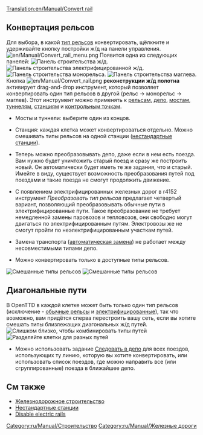 [[Translation:en/Manual/Convert rail]]
{{ru/Необходимо сделать|поправить ссылки после перевода соответствующих страниц, поменять картинки}}
{{ru/Manual/Tutorial/Учебник}}
==Конвертация рельсов==
Для выбора, в какой [[ru/Manual/Base Set/Типы железных дорог|тип рельсов]] конвертировать, щёлкните и удерживайте кнопку постройки ж/д на панели управления.
[[File:en/Manual/Convert rail menu.png|none]]
Появится одна из следующих панелей:
[[File:en/Manual/Railroad Construction.png|none|frame|[[ru/Manual/Железнодорожное строительство#instrument-dlia-stroitelstva-zheleznoi-dorogi|Панель строительства ж/д]].]]
[[File:en/Manual/Electrified Railway Construction.png|none|frame|Панель строительства электрифицированной ж/д.]]
[[File:en/Manual/Monorail Construction.png|none|frame|Панель строительства монорельса.]]
[[File:en/Manual/Maglev Construction.png|none|frame|Панель строительства маглева.]]
Кнопка [[File:en/Manual/Convert rail.png]] '''реконструкции ж/д полотна''' активирует drag-and-drop инструмент, который позволяет конвертировать один тип рельсов в другой (рельс -> монорельс -> маглев). Этот инструмент можно применять к [[ru/Manual/Строительство колеи|рельсам]], [[ru/Manual/Строительство депо|депо]], [[ru/Manual/Мосты|мостам]], [[ru/Manual/Туннели|туннелям]], [[ru/Manual/Станции|станциям]] и [[ru/Manual/Контрольные точки|контрольным точкам]].

* Мосты и туннели: выберите один из концов.

* Станция: каждая клетка может конвертироваться отдельно. Можно смешивать типы рельсов на одной станции ([[ru/Archive/Manual/Settings/Нестандартные станции|нестандартные станции]]).

* Теперь можно преобразовывать депо, даже если в нем есть поезда. Вам нужно будет уничтожить старый поезд и сразу же построить новый. Он автоматически будет иметь те же задания, что и старый. Имейте в виду, существует возможность преобразования путей под поездами и такие поезда не смогут продолжить движение.

* С появлением электрифицированных железных дорог в r4152 инструмент ''Преобразовать тип рельсов'' предлагает четвертый вариант, позволяющий преобразовывать обычные пути в электрифицированные пути. Такое преобразование не требует немедленной замены паровозов и тепловозов, они свободно могут двигаться по электрифицированным путям. Электровозы же не смогут пройти по неэлектрифицированным участкам путей.

* Замена транспорта ([[ru/Manual/Замена транспорта#avtomaticheskaia-zamena|автоматическая замена]]) не работает между несовместимыми типами депо.

* Можно конвертировать только в доступные типы рельсов.
[[File:en/Manual/Convert station.png|left|frame|Смешанные типы рельсов]]
[[File:en/Manual/Convert rail tunnel.png|none|frame|Смешанные типы рельсов]]

==Диагональные пути==
В OpenTTD в каждой клетке может быть только один тип рельсов (исключение - [[ru/Manual/Base Set/Железные дороги|обычные рельсы]] и [[ru/Manual/Base Set/Электрифицированные железные дороги|электрифицированные]]), так что возможно, вам придётся сперва перестроить вашу сеть, если вы хотите смешать типы близлежащих диагональных ж/д путей.
[[File:en/Manual/Convert rail close.png|left|frame|Слишком близко, чтобы комбинировать типы путей]]
[[File:en/Manual/Convert rail good.png|none|frame|Разделяйте клетки для разных путей]] 

* Можно использовать задание [[ru/Manual/Задания#sledovat|Следовать в депо]] для всех поездов, использующих ту линию, которую вы хотите конвертировать, или использовать список поездов, где можно направить все (или сгруппированные) поезда в ближайшее депо.


==См также==
*[[ru/Manual/Железнодорожное строительство|Железнодорожное строительство]]
*[[ru/Archive/Manual/Settings/Нестандартные станции|Нестандартные станции]]
*[[en/Archive/Manual/Settings/Advanced Settings/Vehicles#disable-electric-rails|Disable electric rails]]

[[Category:ru/Manual/Строительство]]
[[Category:ru/Manual/Железные дороги]]